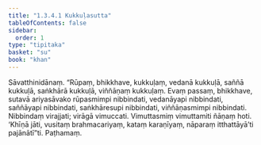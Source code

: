 ```yaml
---
title: "1.3.4.1 Kukkuḷasutta"
tableOfContents: false
sidebar:
  order: 1
type: "tipitaka"
basket: "su"
book: "khan"
---
```



<DynamicBreadcrumb />

<Division number="136" book="khan" bookNo="13" page="145">

<Paragraph number="761" book="khan">
Sāvatthinidānaṃ. “Rūpaṃ, bhikkhave, kukkuḷaṃ, vedanā kukkuḷā, saññā kukkuḷā, saṅkhārā kukkuḷā, viññāṇaṃ kukkuḷaṃ. Evaṃ passaṃ, bhikkhave, sutavā ariyasāvako rūpasmimpi nibbindati, vedanāyapi nibbindati, saññāyapi nibbindati, saṅkhāresupi nibbindati, viññāṇasmimpi nibbindati. Nibbindaṃ virajjati; virāgā vimuccati. Vimuttasmiṃ vimuttamiti ñāṇaṃ hoti. ‘Khīṇā jāti, vusitaṃ brahmacariyaṃ, kataṃ karaṇīyaṃ, nāparaṃ itthattāyā’ti pajānātī”ti.

</Paragraph>
</Division>

<Paragraph number="762" type="center" book="khan">
Paṭhamaṃ.
</Paragraph>